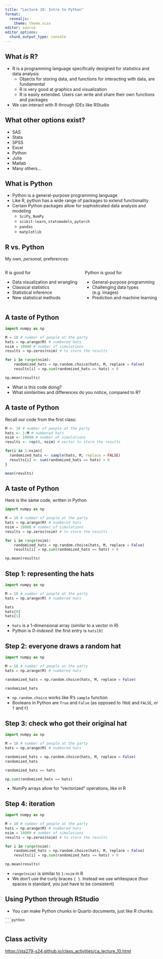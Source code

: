 ```yaml
---
title: "Lecture 10: Intro to Python"
format: 
  revealjs:
    theme: theme.scss
editor: source
editor_options: 
  chunk_output_type: console
---
```


## What *is* R?

* R is a programming language specifically designed for statistics and data analysis
  * Objects for storing data, and functions for interacting with data, are fundamental
  * R is very good at graphics and visualization
  * R is easily extended. Users can write and share their own functions and packages
* We can interact with R through IDEs like RStudio

## What other options exist?

* SAS
* Stata
* SPSS
* Excel
* Python
* Julia
* Matlab
* Many others...

## What is Python

* Python is a general-purpose programming language 
* Like R, python has a wide range of packages to extend functionality
* Certain Python packages allow for sophisticated data analysis and modeling
  * `SciPy`, `NumPy`
  * `scikit-learn`, `statsmodels`, `pytorch`
  * `pandas`
  * `matplotlib`
  
## R vs. Python

My own, *personal*, preferences:

:::: {.columns}

::: {.column width="50%"}
R is good for

* Data visualization and wrangling
* Classical statistics
* Statistical inference
* New statistical methods
:::

::: {.column width="50%"}
Python is good for

* General-purpose programming
* Challenging data types (e.g. images)
* Prediction and machine learning
:::

::::

## A taste of Python

```python
import numpy as np

M = 10 # number of people at the party
hats = np.arange(M) # numbered hats
nsim = 10000 # number of simulations
results = np.zeros(nsim) # to store the results

for i in range(nsim):
    randomized_hats = np.random.choice(hats, M, replace = False)
    results[i] = np.sum(randomized_hats == hats) > 0

np.mean(results)
```

* What is this code doing?
* What similarities and differences do you notice, compared to R?


## A taste of Python

Recall our code from the first class:

```r
M <- 10 # number of people at the party
hats <- 1:M # numbered hats
nsim <- 10000 # number of simulations
results <- rep(0, nsim) # vector to store the results

for(i in 1:nsim){
  randomized_hats <- sample(hats, M, replace = FALSE)
  results[i] <- sum(randomized_hats == hats) > 0
}

mean(results)
```

## A taste of Python

Here is the same code, written in Python

```python
import numpy as np

M = 10 # number of people at the party
hats = np.arange(M) # numbered hats
nsim = 10000 # number of simulations
results = np.zeros(nsim) # to store the results

for i in range(nsim):
    randomized_hats = np.random.choice(hats, M, replace = False)
    results[i] = np.sum(randomized_hats == hats) > 0

np.mean(results)
```

## Step 1: representing the hats

```python
import numpy as np

M = 10 # number of people at the party
hats = np.arange(M) # numbered hats

hats
hats[0]
hats[1]
```

* `hats` is a 1-dimensional array (similar to a vector in R)
* Python is *0-indexed*: the first entry is `hats[0]`

## Step 2: everyone draws a random hat

```python
import numpy as np

M = 10 # number of people at the party
hats = np.arange(M) # numbered hats

randomized_hats = np.random.choice(hats, M, replace = False)

randomized_hats
```

* `np.random.choice` works like R's `sample` function
* Booleans in Python are `True` and `False` (as opposed to `TRUE` and `FALSE`, or `T` and `F`)

## Step 3: check who got their original hat

```python
import numpy as np

M = 10 # number of people at the party
hats = np.arange(M) # numbered hats

randomized_hats = np.random.choice(hats, M, replace = False)
randomized_hats

randomized_hats == hats

np.sum(randomized_hats == hats)
```

* NumPy arrays allow for "vectorized" operations, like in R

## Step 4: iteration

```python
import numpy as np

M = 10 # number of people at the party
hats = np.arange(M) # numbered hats
nsim = 10000 # number of simulations
results = np.zeros(nsim) # to store the results

for i in range(nsim):
    randomized_hats = np.random.choice(hats, M, replace = False)
    results[i] = np.sum(randomized_hats == hats) > 0

np.mean(results)
```

* `range(nsim)` is similar to `1:nsim` in R 
* We don't use the curly braces `{ }`. Instead we use whitespace (four spaces is standard, you just have to be consistent)

## Using Python through RStudio

* You can make Python chunks in Quarto documents, just like R chunks:

````verbatim
```python

```
````

## Class activity

[https://sta279-s24.github.io/class_activities/ca_lecture_10.html](https://sta279-s24.github.io/class_activities/ca_lecture_10.html)









